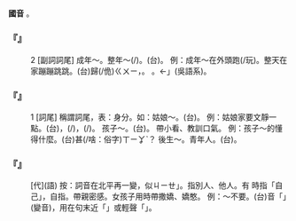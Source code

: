 
=={{ruby|家|·ㄐㄧㄚ}}==



'''國音''' {{ruby|·|ㄐㄧㄚ}}{{ruby|←|ㄐㄧㄚ}}。

    

==='''『{{ruby|家|·ㄐㄧㄚ}}』'''===
:2  [副詞詞尾] 成年～。整年～(/{{ruby|價|·ㄐㄧㄚ}})。(台){{ruby|歸|ㄍㄨㄧ}}{{ruby|年|ㄋㄧˊ}}{{ruby|通|ㄊㄤ˪}}{{ruby|天|ㄊㆪ}}。 例：成年～在外頭跑(/玩)。整天在家蹦蹦跳跳。(台)歸(/佹)<rt>ㄍㄨㄧ</rt>{{ruby|日|ㆢㄧㆵ ͘}}{{ruby|/|ㄌㄧㆵ ͘}}{{ruby|噗|ㄆㆦㆶ ͘}}{{ruby|噗|ㄆㆦㆶ ͘}}{{ruby|跳|ㄊㄧㄠ˪}}，{{ruby|<mark>&#xf99c8;</mark>|ㄑㄧㄚㆶ ͘}}{{ruby|<mark>&#xf99c8;</mark>|ㄑㄧㄚㆶ ͘}}{{ruby|跳|ㄉㄧㄜˊ}}。 {{ruby|價|ㄐㄧㄚˋ}}{{ruby|→|·ㄐㄧㄚ}}{{ruby|/|ㄍㄚ}}。←{{ruby|「|ㄐㄧㄚˋ}}」(吳語系)。
    

==='''『{{ruby|家|·ㄐㄧㄚ}}』'''===
:1  [詞尾] 稱謂詞尾，表：身分。如：姑娘～。(台){{ruby|<mark>&#xffbb2;</mark>|ㄗㄚ}}{{ruby|某|ㆠㆦˋ}}{{ruby|<mark>&#xffb51;</mark>|ㆣㄧㄣˋ}}{{ruby|仔|ㄚ}}{{ruby|人|ㄌㄤˊ}}。 例：姑娘家要文靜一點。(台){{ruby|查|ㄗㄚ}}{{ruby|某|ㆠㆦˋ}}{{ruby|<mark>&#xffb51;</mark>|ㆣㄧㄣˋ}}{{ruby|仔|ㄚ}}{{ruby|人|ㄌㄤˊ}}，{{ruby|著|ㄉㄧㄜㆷ}}(/{{ruby|都|ㄉㄜ˫}}){{ruby|較|ㄎㄚㆷ}}{{ruby|幼|ㄧㄨ˪}}{{ruby|秀|ㄒㄧㄨ˪}}，{{ruby|恬|ㄉㄧㆰˊ}}{{ruby|著|ㄉㄧㆦㆶ ͘}}(/{{ruby|定|ㄉㄧㆩ˫}}{{ruby|著|ㄉㄧㄜㆷ ͘}}){{ruby|咧|ㄌㆤ˪}}。 孩子～。(台){{ruby|<mark>&#xffb51;</mark>|ㆣㄧㄣˋ}}{{ruby|仔|ㄚ}}{{ruby|人|ㄌㄤˊ}}。 帶小看、教訓口氣。 例：孩子～的懂得什麼。(台){{ruby|<mark>&#xffb51;</mark>|ㆣㄧㄣˋ}}{{ruby|仔|ㄚ}}{{ruby|人|ㄌㄤˊ}}{{ruby|識|ㆠㄚㆵ}}{{ruby|/|ㄅㄚㆵ}}甚(/啥：俗字)<rt>ㄒㄧㆩˋ</rt>{{ruby|/|ㄙㆩˋ}}{{ruby|物|ㄇㄧㆷ ͘}}{{ruby|貨|ㄏㆤ˪}}{{ruby|/|ㄏㄨㆤ˪}}？ 後生～。青年人。(台){{ruby|少|ㄒㄧㄠ˪}}{{ruby|年|ㄌㄧㄢˊ}}{{ruby|家|ㄍㆤ}}。
    

==='''『{{ruby|人|ㄖㄣˊ}}{{ruby|家|·ㄐㄧㄚ}}』'''===
: [代](語) 按：詞音在北平再一變，似{{ruby|「|ㄖㄣˊ}}<rt>ㄐㄧㄝ</rt>」。指別人、他人。有 時指「自己」，自指。帶親密感。女孩子用時帶撒嬌、嬌憨。 例：～不要。(台)音「{{ruby|人|ㄌㄤ˫}}」(變音){{ruby|無|ㆠㄜˊ}}{{ruby|愛|ㄞ˪}}，用在句末近「{{ruby|人|ㄌㄤ˪}}」或輕聲「{{ruby|人|·ㄌㄤˊ}}」。
    
